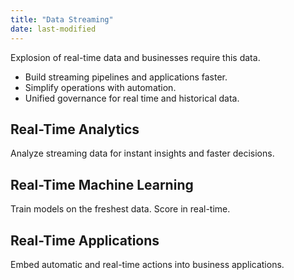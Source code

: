 ```yaml
---
title: "Data Streaming"
date: last-modified
---
```


Explosion of real-time data and businesses require this data.

- Build streaming pipelines and applications faster.
- Simplify operations with automation.
- Unified governance for real time and historical data.

## Real-Time Analytics
Analyze streaming data for instant insights and faster decisions.

## Real-Time Machine Learning
Train models on the freshest data. Score in real-time.

## Real-Time Applications
Embed automatic and real-time actions into business applications.